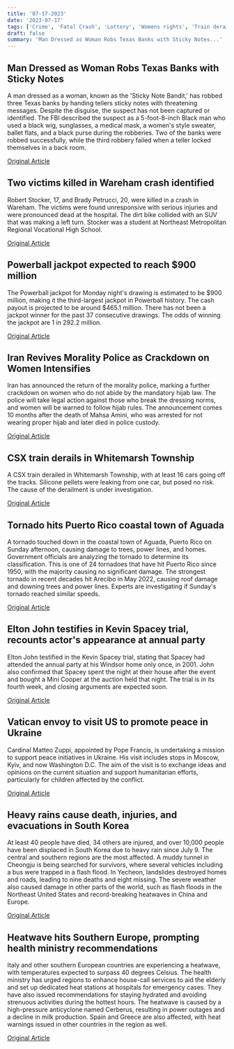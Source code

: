 ```yaml
---
title: '07-17-2023'
date: '2023-07-17'
tags: ['Crime', 'Fatal Crash', 'Lottery', 'Womens rights', 'Train derailment', 'Natural Disasters', 'Kevin Spacey trial', 'Ukraine, peace initiatives', 'Natural Disaster', 'Heatwave']
draft: false
summary: 'Man Dressed as Woman Robs Texas Banks with Sticky Notes...'
---
```


## Man Dressed as Woman Robs Texas Banks with Sticky Notes
A man dressed as a woman, known as the 'Sticky Note Bandit,' has robbed three Texas banks by handing tellers sticky notes with threatening messages. Despite the disguise, the suspect has not been captured or identified. The FBI described the suspect as a 5-foot-8-inch Black man who used a black wig, sunglasses, a medical mask, a women's style sweater, ballet flats, and a black purse during the robberies. Two of the banks were robbed successfully, while the third robbery failed when a teller locked themselves in a back room.

[Original Article](https://abcnews.go.com/US/3-banks-robbed-sticky-note-bandit-dressed-woman/story?id=101320169)

## Two victims killed in Wareham crash identified
Robert Stocker, 17, and Brady Petrucci, 20, were killed in a crash in Wareham. The victims were found unresponsive with serious injuries and were pronounced dead at the hospital. The dirt bike collided with an SUV that was making a left turn. Stocker was a student at Northeast Metropolitan Regional Vocational High School.

[Original Article](https://abcnews.go.com/US/wireStory/2-die-dirt-bike-collides-suv-wearing-helmet-101338607)

## Powerball jackpot expected to reach $900 million
The Powerball jackpot for Monday night's drawing is estimated to be $900 million, making it the third-largest jackpot in Powerball history. The cash payout is projected to be around $465.1 million. There has not been a jackpot winner for the past 37 consecutive drawings. The odds of winning the jackpot are 1 in 292.2 million.

[Original Article](https://abcnews.go.com/US/900-million-powerball-jackpot-expected-monday-nights-drawing/story?id=101332187)

## Iran Revives Morality Police as Crackdown on Women Intensifies
Iran has announced the return of the morality police, marking a further crackdown on women who do not abide by the mandatory hijab law. The police will take legal action against those who break the dressing norms, and women will be warned to follow hijab rules. The announcement comes 10 months after the death of Mahsa Amini, who was arrested for not wearing proper hijab and later died in police custody.

[Original Article](https://abcnews.go.com/International/iran-resumes-infamous-morality-police-enforce-mandatory-hijab/story?id=101332994)

## CSX train derails in Whitemarsh Township
A CSX train derailed in Whitemarsh Township, with at least 16 cars going off the tracks. Silicone pellets were leaking from one car, but posed no risk. The cause of the derailment is under investigation.

[Original Article](https://abcnews.go.com/US/wireStory/freight-train-derails-southeast-pennsylvania-injuries-hazards-101335659)

## Tornado hits Puerto Rico coastal town of Aguada
A tornado touched down in the coastal town of Aguada, Puerto Rico on Sunday afternoon, causing damage to trees, power lines, and homes. Government officials are analyzing the tornado to determine its classification. This is one of 24 tornadoes that have hit Puerto Rico since 1950, with the majority causing no significant damage. The strongest tornado in recent decades hit Arecibo in May 2022, causing roof damage and downing trees and power lines. Experts are investigating if Sunday's tornado reached similar speeds.

[Original Article](https://abcnews.go.com/International/wireStory/small-tornado-hits-northwestern-puerto-rico-downing-trees-101337180)

## Elton John testifies in Kevin Spacey trial, recounts actor's appearance at annual party
Elton John testified in the Kevin Spacey trial, stating that Spacey had attended the annual party at his Windsor home only once, in 2001. John also confirmed that Spacey spent the night at their house after the event and bought a Mini Cooper at the auction held that night. The trial is in its fourth week, and closing arguments are expected soon.

[Original Article](https://abcnews.go.com/International/wireStory/elton-john-testifies-defense-kevin-spaceys-sexual-assault-101333579)

## Vatican envoy to visit US to promote peace in Ukraine
Cardinal Matteo Zuppi, appointed by Pope Francis, is undertaking a mission to support peace initiatives in Ukraine. His visit includes stops in Moscow, Kyiv, and now Washington D.C. The aim of the visit is to exchange ideas and opinions on the current situation and support humanitarian efforts, particularly for children affected by the conflict.

[Original Article](https://abcnews.go.com/International/wireStory/popes-ukraine-peace-envoy-heads-washington-plight-children-101334354)

## Heavy rains cause death, injuries, and evacuations in South Korea
At least 40 people have died, 34 others are injured, and over 10,000 people have been displaced in South Korea due to heavy rain since July 9. The central and southern regions are the most affected. A muddy tunnel in Cheongju is being searched for survivors, where several vehicles including a bus were trapped in a flash flood. In Yecheon, landslides destroyed homes and roads, leading to nine deaths and eight missing. The severe weather also caused damage in other parts of the world, such as flash floods in the Northeast United States and record-breaking heatwaves in China and Europe.

[Original Article](https://abcnews.go.com/International/wireStory/south-koreas-death-toll-destructive-rainstorm-grows-40-101332093)

## Heatwave hits Southern Europe, prompting health ministry recommendations
Italy and other southern European countries are experiencing a heatwave, with temperatures expected to surpass 40 degrees Celsius. The health ministry has urged regions to enhance house-call services to aid the elderly and set up dedicated heat stations at hospitals for emergency cases. They have also issued recommendations for staying hydrated and avoiding strenuous activities during the hottest hours. The heatwave is caused by a high-pressure anticyclone named Cerberus, resulting in power outages and a decline in milk production. Spain and Greece are also affected, with heat warnings issued in other countries in the region as well.

[Original Article](https://abcnews.go.com/International/wireStory/heat-wave-bakes-southern-europe-sparking-warnings-stay-101333580)
